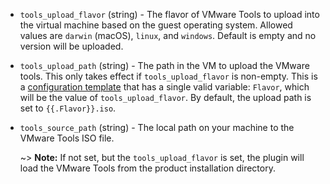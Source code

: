 <!-- Code generated from the comments of the ToolsConfig struct in builder/vmware/common/tools_config.go; DO NOT EDIT MANUALLY -->

- `tools_upload_flavor` (string) - The flavor of VMware Tools to upload into the virtual machine based on
  the guest operating system. Allowed values are `darwin` (macOS), `linux`,
  and `windows`. Default is empty and no version will be uploaded.

- `tools_upload_path` (string) - The path in the VM to upload the VMware tools. This only takes effect if
  `tools_upload_flavor` is non-empty. This is a [configuration
  template](/packer/docs/templates/legacy_json_templates/engine) that has a
  single valid variable: `Flavor`, which will be the value of
  `tools_upload_flavor`. By default, the upload path is set to
  `{{.Flavor}}.iso`.

- `tools_source_path` (string) - The local path on your machine to the VMware Tools ISO file.
  
  ~> **Note:** If not set, but the `tools_upload_flavor` is set, the plugin
  will load the VMware Tools from the product installation directory.

<!-- End of code generated from the comments of the ToolsConfig struct in builder/vmware/common/tools_config.go; -->
